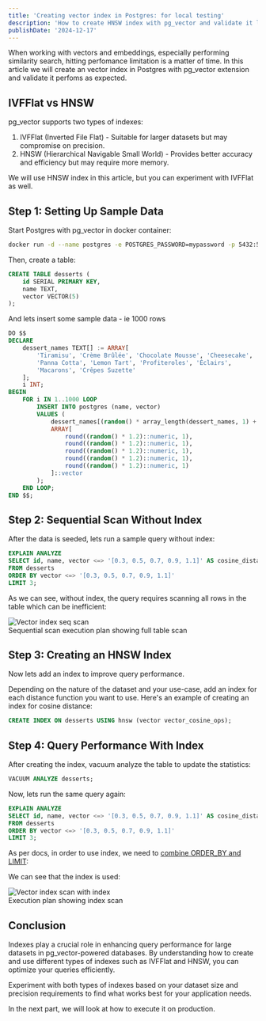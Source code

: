 ```yaml
---
title: 'Creating vector index in Postgres: for local testing'
description: 'How to create HNSW index with pg_vector and validate it locally'
publishDate: '2024-12-17'
---
```



When working with vectors and embeddings, especially performing similarity search, hitting perfomance limitation is a matter of time.
In this article we will create an vector index in Postgres with pg_vector extension and validate it perfoms as expected.

## IVFFlat vs HNSW

pg_vector supports two types of indexes:
1. IVFFlat (Inverted File Flat) - Suitable for larger datasets but may compromise on precision.
2. HNSW (Hierarchical Navigable Small World) - Provides better accuracy and efficiency but may require more memory.

We will use HNSW index in this article, but you can experiment with IVFFlat as well.

## Step 1: Setting Up Sample Data

Start Postgres with pg_vector in docker container:

```sh
docker run -d --name postgres -e POSTGRES_PASSWORD=mypassword -p 5432:5432 pgvector/pgvector:pg17
```

Then, create a table:

```sql
CREATE TABLE desserts (
    id SERIAL PRIMARY KEY,
    name TEXT,
    vector VECTOR(5)
);
```

And lets insert some sample data - ie 1000 rows

```SQL
DO $$
DECLARE
    dessert_names TEXT[] := ARRAY[
        'Tiramisu', 'Crème Brûlée', 'Chocolate Mousse', 'Cheesecake',
        'Panna Cotta', 'Lemon Tart', 'Profiteroles', 'Éclairs',
        'Macarons', 'Crêpes Suzette'
    ];
    i INT;
BEGIN
    FOR i IN 1..1000 LOOP
        INSERT INTO postgres (name, vector)
        VALUES (
            dessert_names[(random() * array_length(dessert_names, 1) + 1)::INT],
            ARRAY[
                round((random() * 1.2)::numeric, 1),
                round((random() * 1.2)::numeric, 1),
                round((random() * 1.2)::numeric, 1),
                round((random() * 1.2)::numeric, 1),
                round((random() * 1.2)::numeric, 1)
            ]::vector
        );
    END LOOP;
END $$;
```

## Step 2: Sequential Scan Without Index

After the data is seeded, lets run a sample query without index:

```sql
EXPLAIN ANALYZE
SELECT id, name, vector <=> '[0.3, 0.5, 0.7, 0.9, 1.1]' AS cosine_distance
FROM desserts
ORDER BY vector <=> '[0.3, 0.5, 0.7, 0.9, 1.1]'
LIMIT 3;
```

As we can see, without index, the query requires scanning all rows in the table which can be inefficient:

<Image src={vectorIndexSeqScan} alt="Vector index seq scan" />
<figcaption>Sequential scan execution plan showing full table scan</figcaption>


## Step 3: Creating an HNSW Index

Now lets add an index to improve query performance.

Depending on the nature of the dataset and your use-case, add an index for each distance function you want to use.
Here's an example of creating an index for cosine distance:

```sql
CREATE INDEX ON desserts USING hnsw (vector vector_cosine_ops);
```

## Step 4: Query Performance With Index

After creating the index, vacuum analyze the table to update the statistics:

```sql
VACUUM ANALYZE desserts;
```

Now, lets run the same query again:

```sql
EXPLAIN ANALYZE
SELECT id, name, vector <=> '[0.3, 0.5, 0.7, 0.9, 1.1]' AS cosine_distance
FROM desserts
ORDER BY vector <=> '[0.3, 0.5, 0.7, 0.9, 1.1]'
LIMIT 3;
```

As per docs, in order to use index, we need to [combine ORDER_BY and LIMIT](https://github.com/pgvector/pgvector?tab=readme-ov-file#querying):

We can see that the index is used:

<Image src={vectorIndexSeqScanWithIndex} alt="Vector index scan with index" />
<figcaption>Execution plan showing index scan</figcaption>

## Conclusion

Indexes play a crucial role in enhancing query performance for large datasets in pg_vector-powered databases. By understanding how to create and use different types of indexes such as IVFFlat and HNSW, you can optimize your queries efficiently.

Experiment with both types of indexes based on your dataset size and precision requirements to find what works best for your application needs.

In the next part, we will look at how to execute it on production.
